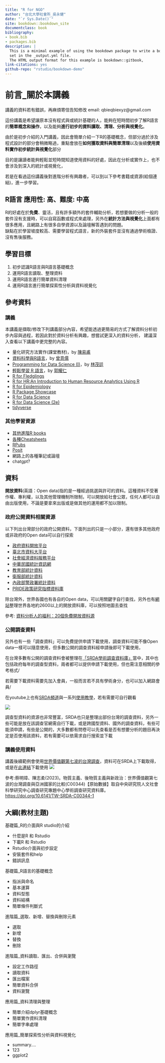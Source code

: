 ```yaml
---
title: "R for NGO"
author: "台北大學社會所_吳永健"
date: "`r Sys.Date()`"
site: bookdown::bookdown_site
documentclass: book
bibliography:
- book.bib
- packages.bib
description: |
  This is a minimal example of using the bookdown package to write a book.
  set in the _output.yml file.
  The HTML output format for this example is bookdown::gitbook,
link-citations: yes
github-repo: "rstudio/bookdown-demo"
---
```


# 前言_關於本講義

講義的資料若有錯誤，再麻煩寄信告知修改
email: qbieqbiexyz@gmail.com

這份講義是希望讓原本沒有程式與或統計基礎的人，能夠在短時間初步了解R語言的**簡單概念和操作**，以及能夠**進行初步的資料讀取、清理、分析與視覺化**。

由於是初步介紹的入門講義，因此會簡單介紹一下R的基礎概念，但部分過於涉及程式設計的部分會稍微略過，重點會放在**如何獲取資料與簡單清理**以及後續**使用資料實作初步統計與視覺化**部分

目的是讓讀者能夠輕鬆並短時間知道使用資料的好處，因此在分析或實作上，也不會涉及到深入的統計或視覺化，

若是在看過這份講義後對進階分析有興趣者，可以到以下參考書籍或資源(給個連結)，進一步學習。

## R語言 應用性: 高、難度: 中高

R的好處在於**免費**、靈活，且有許多額外的套件輔助分析，若想要做的分析一般的套件沒有支援時，可以自寫函數或程式來處理，另外在**統計方法與視覺化**上面都有很多應用，且網路上有很多自學資源以及論壇解答遇到的問題。\
缺點在於學習坡度較高、需要學習程式語言，新的外裝套件並沒有通過學術檢證、沒有售後服務。

## 學習目標

1.  初步認識R語言與R語言基礎概念
2.  運用R語言讀取、整理資料
3.  運用R語言進行簡單資料清理
4.  運用R語言進行簡單探索性分析與資料視覺化

## 參考資料

### 講義

本講義是擷取/修改下列講義部分內容，希望能透過更簡易的方式了解資料分析初步內容與過程，若因此對於資料分析有興趣，想嘗試更深入的資料分析， 建議深入查看以下講義中更完整的內容。

-   量化研究方法實作(課堂教材)，by [陳易甫](https://sociology.ntpu.edu.tw/index.php/ch/teacher/teacher_more/4)
-   [資料科學與R語言](https://yijutseng.github.io/DataScienceRBook/index.html)，by [曾意儒](https://www.cs.nycu.edu.tw/members/detail/yijutseng)
-   [Programming for Data Science (I)](https://tpemartin.github.io/NTPU-R-for-Data-Science-EN/)，by [林茂廷](https://econ.ntpu.edu.tw/teachers/5/22)
-   [輕鬆學習 R 語言](https://eloquentr.datainpoint.com/)，by [郭耀仁](https://hahow.in/@tonykuoyj)
-   [R for Fledglings](https://www.uvm.edu/~tdonovan/RforFledglings/#fn1)
-   [R for HR:An Introduction to Human Resource Analytics Using R](https://rforhr.com/)
-   [R for Epidemiology](https://www.r4epi.com/)
-   [R Package Showcase](https://uribo.github.io/rpkg_showcase/index.html)
-   [R for Data Science](https://r4ds.had.co.nz/)
-   [R for Data Science (2e)](https://r4ds.hadley.nz/)
-   [tidyverse](https://tidyverse.tidyverse.org/index.html)

### 其他學習資源

-   [其他進階R books](https://www.rstudio.com/resources/books/)
-   [各種Cheatsheets](https://posit.co/resources/cheatsheets/)
-   [RPubs](https://rpubs.com/)
-   [Posit](https://posit.co/)
-   網路上的各種筆記或論壇
-   chatgpt?

## 資料

**開放資料**(英語：Open data)指的是一種經過挑選與許可的資料。這種資料不受著作權、專利權，以及其他管理機制所限制，可以開放給社會公眾，任何人都可以自由出版使用，不論是要拿來出版或是做其他的運用都不加以限制。

### 政府公開資料相關資源

以下列出台灣部分的政府公開資料，下面列出的只是一小部分，還有很多其他政府或非政府的Open data可以自行探索

-   [政府資料開放平台](https://data.gov.tw/)
-   [臺北市資料大平台](https://data.taipei/)
-   [社會經濟資料服務平台](https://segis.moi.gov.tw/STAT/Web/Portal/STAT_PortalHome.aspx)
-   [中華民國統計資訊網](https://www.stat.gov.tw/Default.aspx)
-   [教育部統計資料](https://depart.moe.edu.tw/ED4500/Default.aspx)
-   [衛服部統計資料](https://dep.mohw.gov.tw/dos/mp-113.html)
-   [內政部警政署統計資料](https://www.npa.gov.tw/ch/app/folder/589)
-   [PRIDE政策研究指標資料庫](https://pride.stpi.narl.org.tw/index)

除台灣外，世界各國也有各自的Open data，可以用關鍵字自行查找，另外也有[網站](https://opendatainception.io/)整理世界各地約2600以上的開放資料庫，可以按照地圖去查找

參考: [資料分析人的福利：20個免費開放資料源](https://www.finereport.com/tw/data-analysis/freedata.html)

### 公開調查資料

另外也有一些「調查資料」可以免費提供申請下載使用，調查資料可能不像Open data一樣可以隨意使用，但多數公開的調查資料經申請後即可下載使用，

在台灣多數有公開的調查資料會被整理在[「SRDA學術調查資料庫」](https://srda.sinica.edu.tw/index.php)當中，其中也包括政府每年的調查型資料，兩者都可以提供申請下載使用，但也需注意相關的參考格式/

若需要下載資料需要先加入會員，一般而言若不具有學術身分，也可以加入網路會員/

在youtube上也有[SRDA頻道](https://www.youtube.com/@SRDATW/featured)與一系列[使用教學](https://www.youtube.com/watch?v=K9kYwCYpO9M&list=PLFhNbLV04ceWLY6orqC6JOnpG9SU_U_0w)，若有需要可自行觀看

![](picture/srda.png)

調查型資料的資源也非常豐富，SRDA也只是整理出部份台灣的調查資料，另外一些可能是放在該調查官網需自行下載，或是跨國型資料、國外的調查資料，有些可能須申請，有些是公開的，大多數都有問卷可以先查看是否有想要分析的題目再決定是否使用該資料，若有需要可以依需求自行搜索並下載

### 講義使用資料

講義後續範例會使用[世界價值觀第七波的台灣調查](https://srda.sinica.edu.tw/datasearch_detail.php?id=3473)，資料可在SRDA上下載取得，或是在[此連結](https://github.com/qbiexyz/R-for-NGO/tree/master/data/WVS_w7)下載使用 ![](picture/WVS_w7.png)

參考:蔡明璋、陳志柔(2023)。物質主義、後物質主義與新政治：世界價值觀第七波的台灣調查與亞洲國家的比較(C00344)【原始數據】取自中央研究院人文社會科學研究中心調查研究專題中心學術調查研究資料庫。<https://doi.org/10.6141/TW-SRDA-C00344-1>

## 大綱(教材主題)

基礎篇_R的介面與R studio的介紹

-   什麼是R 和 Rstudio
-   下載R 和 Rstudio
-   Rstudio介面與初步設定
-   安裝套件和help
-   錯誤訊息

基礎篇_R語言的基礎概念

-   指派與命名
-   基本運算
-   資料型態
-   資料結構
-   簡單條件判斷式

進階篇_選取、新增、替換與刪除元素

-   選取
-   新增
-   替換
-   刪除

進階篇_資料讀取、匯出、合併與瀏覽

-   設定工作路徑
-   讀取資料
-   匯出檔案
-   簡單資料合併
-   資料瀏覽

應用篇_資料清理與整理

-   簡單介紹dplyr基礎概念
-   簡單實作資料清理
-   簡單字串處理

應用篇_簡單探索性分析與資料視覺化

-   summary....
-   123
-   ggplot2
